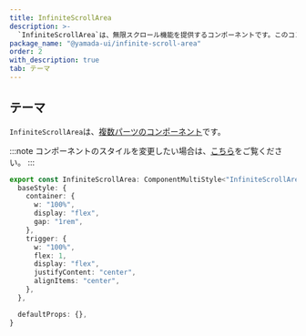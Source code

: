 ```yaml
---
title: InfiniteScrollArea
description: >-
  `InfiniteScrollArea`は、無限スクロール機能を提供するコンポーネントです。このコンポーネントは、コンポーネントの終わりに達したときに次のデータセットを自動的に読み込み、表示することで、スムーズなスクロール体験を提供します。
package_name: "@yamada-ui/infinite-scroll-area"
order: 2
with_description: true
tab: テーマ
---
```


## テーマ

`InfiniteScrollArea`は、[複数パーツのコンポーネント](/styled-system/theming/component-styles#複数パーツのコンポーネント)です。

:::note
コンポーネントのスタイルを変更したい場合は、[こちら](/styled-system/theming/customize-theme#コンポーネントのスタイルを変更する)をご覧ください。
:::

```ts
export const InfiniteScrollArea: ComponentMultiStyle<"InfiniteScrollArea"> = {
  baseStyle: {
    container: {
      w: "100%",
      display: "flex",
      gap: "1rem",
    },
    trigger: {
      w: "100%",
      flex: 1,
      display: "flex",
      justifyContent: "center",
      alignItems: "center",
    },
  },

  defaultProps: {},
}
```
